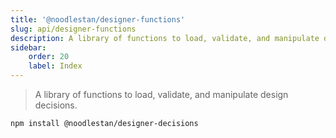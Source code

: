 ```yaml
---
title: '@noodlestan/designer-functions'
slug: api/designer-functions
description: A library of functions to load, validate, and manipulate design decisions.
sidebar:
    order: 20
    label: Index
---
```


> A library of functions to load, validate, and manipulate design decisions.

```bash
npm install @noodlestan/designer-decisions
```
